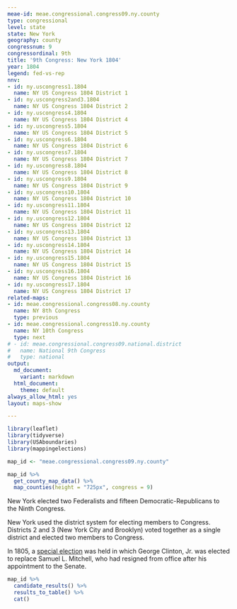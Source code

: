 ```yaml
---
meae-id: meae.congressional.congress09.ny.county
type: congressional
level: state
state: New York
geography: county
congressnum: 9
congressordinal: 9th
title: '9th Congress: New York 1804'
year: 1804
legend: fed-vs-rep
nnv:
- id: ny.uscongress1.1804
  name: NY US Congress 1804 District 1
- id: ny.uscongress2and3.1804
  name: NY US Congress 1804 District 2
- id: ny.uscongress4.1804
  name: NY US Congress 1804 District 4
- id: ny.uscongress5.1804
  name: NY US Congress 1804 District 5
- id: ny.uscongress6.1804
  name: NY US Congress 1804 District 6
- id: ny.uscongress7.1804
  name: NY US Congress 1804 District 7
- id: ny.uscongress8.1804
  name: NY US Congress 1804 District 8
- id: ny.uscongress9.1804
  name: NY US Congress 1804 District 9
- id: ny.uscongress10.1804
  name: NY US Congress 1804 District 10
- id: ny.uscongress11.1804
  name: NY US Congress 1804 District 11
- id: ny.uscongress12.1804
  name: NY US Congress 1804 District 12
- id: ny.uscongress13.1804
  name: NY US Congress 1804 District 13
- id: ny.uscongress14.1804
  name: NY US Congress 1804 District 14
- id: ny.uscongress15.1804
  name: NY US Congress 1804 District 15
- id: ny.uscongress16.1804
  name: NY US Congress 1804 District 16
- id: ny.uscongress17.1804
  name: NY US Congress 1804 District 17
related-maps:
- id: meae.congressional.congress08.ny.county
  name: NY 8th Congress
  type: previous
- id: meae.congressional.congress10.ny.county
  name: NY 10th Congress
  type: next
# - id: meae.congressional.congress09.national.district
#   name: National 9th Congress
#   type: national
output:
  md_document:
    variant: markdown
  html_document:
    theme: default
always_allow_html: yes
layout: maps-show

---
```


```r
library(leaflet)
library(tidyverse)
library(USAboundaries)
library(mappingelections)

map_id <- "meae.congressional.congress09.ny.county"
```

<div class="map">

```r
map_id %>%
  get_county_map_data() %>%
  map_counties(height = "725px", congress = 9)
```

</div>

New York elected two Federalists and fifteen Democratic-Republicans to the Ninth Congress.

New York used the district system for electing members to Congress. Districts 2 and 3 (New York City and Brooklyn) voted together as a single district and elected two members to Congress.

In 1805, a [special election](https://elections.lib.tufts.edu/catalog/tufts:ny.uscongress2and3.special.1805) was held in which George Clinton, Jr. was elected to replace Samuel L. Mitchell, who had resigned from office after his appointment to the Senate.

<div class="results-table">

```r
map_id %>%
  candidate_results() %>%
  results_to_table() %>%
  cat()
```

</div>
